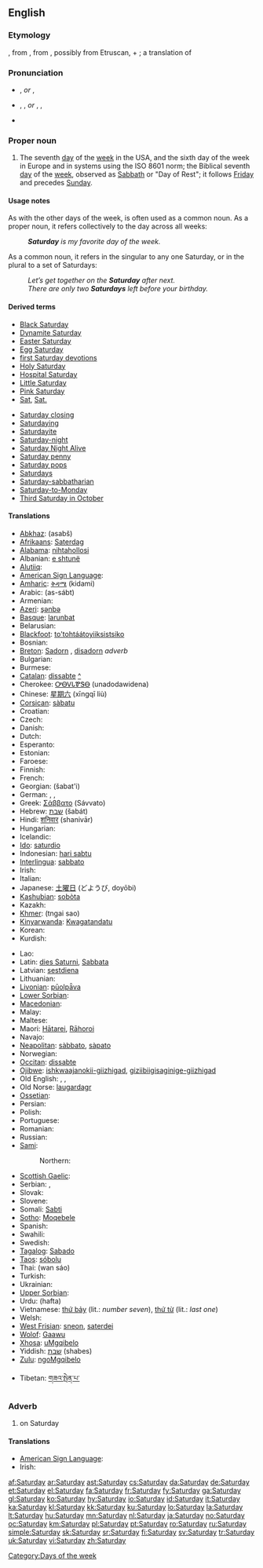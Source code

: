 {{wikipedia|dab=saturday (disambiguation)|saturday}}
==English==

===Etymology===
{{etyl|ang}} {{term|Sæternesdæg||day of Saturn}}, from {{term|Sætern||Saturn}}, from {{etyl|la}} {{term|Saturnus||the god of agriculture}}, possibly from Etruscan, + {{etyl|ang}} {{term|dæg||day}}; a translation of {{etyl|la}} {{term|dies Saturni}}

===Pronunciation===
* {{a|UK}} {{IPA|/ˈsætədeɪ/}}, {{SAMPA|/"s{t@deI/}} ''or'' {{IPA|/ˈsætədi/}}, {{SAMPA|/"s{t@di/}}
* {{a|US}} {{enPR|săʹtər-dā}}, {{IPA|/ˈsætɚdeɪ/}}, {{SAMPA|/"s{t@`deI/}} ''or'' {{enPR|săʹtər-di}}, {{IPA|/ˈsætɚdi/}}, {{SAMPA|/"s{t@`di/}}
* {{audio|en-us-Saturday.ogg|Audio (US)}}

===Proper noun===
{{en-proper noun|Saturdays}}

# The seventh [[day]] of the [[week]] in the USA, and the sixth day of the week in Europe and in systems using the ISO 8601 norm; the Biblical seventh [[day]] of the [[week]], observed as [[Sabbath]] or "Day of Rest"; it follows [[Friday]] and precedes [[Sunday]].
<!--probably just the attributive form of the noun: #An appointment, person, or feeling associated with this day of the week.-->

====Usage notes====
As with the other days of the week, {{term|Saturday}} is often used as a common noun.  As a proper noun, it refers collectively to the day across all weeks:
: '''''Saturday''' is my favorite day of the week.''
As a common noun, it refers in the singular to any one Saturday, or in the plural to a set of Saturdays:
: ''Let’s get together on the '''Saturday''' after next.''
: ''There are only two '''Saturdays''' left before your birthday.''

====Derived terms====
{{top2}}
* [[Black Saturday]]
* [[Dynamite Saturday]]
* [[Easter Saturday]]
* [[Egg Saturday]]
* [[first Saturday devotions]]
* [[Holy Saturday]]
* [[Hospital Saturday]]
* [[Little Saturday]]
* [[Pink Saturday]]
* [[Sat]], [[Sat.]]
{{mid2}}
* [[Saturday closing]]
* [[Saturdaying]]
* [[Saturdayite]]
* [[Saturday-night]]
* [[Saturday Night Alive]]
* [[Saturday penny]]
* [[Saturday pops]]
* [[Saturdays]]<!--adverb-->
* [[Saturday-sabbatharian]]
* [[Saturday-to-Monday]]
* [[w:Third Saturday in October|Third Saturday in October]]
{{bottom}}

====Translations====
{{trans-top|day of the week}}
* [[Abkhaz]]: {{Cyrl|[[асабш]]}} (asabš)
* [[Afrikaans]]: [[Saterdag]]
* [[Alabama]]: [[nihtahollosi]]
* Albanian: [[e shtunë]]
* [[Alutiiq]]: {{tø|ems|Maqineq}}
* [[American Sign Language]]: {{tø|ase|S@Side-PalmBack CirclesHoriz|xs=American Sign Language}}
* [[Amharic]]: [[ቅዳሜ]] (kidami)
* Arabic: {{Arab|[[السبت]]}} (as-sábt)
* Armenian: {{t+|hy|շաբաթ|tr=šabat'|sc=Armn|xs=Armenian}}
* [[Azeri]]: [[şənbə]]
* [[Basque]]: [[larunbat]]
* Belarusian: {{t-|be|субота|f|sc=Cyrl|xs=Belarusian}}
* [[Blackfoot]]: [[to'tohtáátoyiiksistsiko]]
* Bosnian: {{t+|bs|subota|f}}
* [[Breton]]: [[Sadorn]] {{m}}, [[disadorn]] ''adverb''
* Bulgarian: {{t+|bg|събота|f|tr=săbóta|sc=Cyrl}}
* Burmese: {{t-|my|စနေ|tr=săne|sc=Mymr|xs=Burmese}}
* [[Catalan]]: [[dissabte]] {{m}} [[:ca:dissabte|^]]
* Cherokee: [[ᎤᎾᏙᏓᏈᏕᎾ]] (unadodawidena)
* Chinese: [[星期六]] (xīngqī liù)
* [[Corsican]]: [[sàbatu]]
* Croatian: {{t+|hr|subota|f}}
* Czech: {{t+|cs|sobota|f}}
* Danish: {{t+|da|lørdag}}
* Dutch: {{t+|nl|zaterdag|m}}
* Esperanto: {{t+|eo|sabato|xs=Esperanto}}
* Estonian: {{t+|et|laupäev}}
* Faroese: {{t-|fo|leygardagur|m|xs=Faroese}}
* Finnish: {{t+|fi|lauantai}}
* French: {{t+|fr|samedi|m}}
* Georgian: {{t-|ka|შაბათი|xs=Georgian}} (šabat'i)
* German: {{t+|de|Samstag|m}}, {{t+|de|Sonnabend|m}}, {{t+|de|Sabbat|m}}
* Greek: [[Σάββατο]] (Sávvato) {{f}}
* Hebrew: [[שבת]] (šabát)
* Hindi: [[शनिवार]] (shanivār)
* Hungarian: {{t+|hu|szombat}}
* Icelandic: {{t+|is|laugardagur|m}}
* [[Ido]]: [[saturdio]]
* Indonesian: [[hari sabtu]]
* [[Interlingua]]: [[sabbato]]
* Irish: {{t|ga|Satharn|m|xs=Irish}}
* Italian: {{t+|it|sabato|m}}
* Japanese: [[土曜日]] (どようび, doyōbi)
* [[Kashubian]]: [[sobòta]] {{f}}
* Kazakh: {{t+|kk|сенбі|sc=Cyrl|xs=Kazakh}}
* [[Khmer]]: {{Khmr|[[ថ្ងៃសៅរ៏]]}} (tngai sao)
* [[Kinyarwanda]]: [[Kwagatandatu]]
* Korean: {{t+|ko|토요일|tr=toyoil|sc=KOchar}}
* Kurdish: {{t+|ku|شه‌مه‌|sc=ku-Arab}}
{{trans-mid}}
* Lao: {{t+|lo|ວັນເສົາ|tr=wan-sao|sc=Laoo|xs=Lao}}
* Latin: [[dies Saturni]], [[Sabbata]] {{n|p}}
* Latvian: [[sestdiena]]
* Lithuanian: {{t+|lt|šeštadienis|m|xs=Lithuanian}}
* [[Livonian]]: [[pūolpǟva]]
* [[Lower Sorbian]]: {{l|dsb|sobota}} {{f}}
* [[Macedonian]]: {{t+|mk|сабота|f|tr=sábota|sc=Cyrl|xs=Macedonian}}
* Malay: {{t+|ms|Sabtu|xs=Malay}}
* Maltese: {{t-|mt|is-Sibt|xs=Maltese}}
* Maori: [[Hātarei]], [[Rāhoroi]]
* Navajo: {{tø|nv|yiską́ damį́įgo}}
* [[Neapolitan]]: [[sàbbato]], [[sàpato]]
* Norwegian: {{t+|no|lørdag}}
* [[Occitan]]: [[dissabte]]
* [[Ojibwe]]: [[ishkwaajanokii-giizhigad]], [[giziibiigisaginige-giizhigad]]
* Old English: {{t-|ang|Sæteresdæg|m|xs=Old English}}, {{t-|ang|Sæterndæg|m|xs=Old English}}, {{t-|ang|Sæternesdæg|m|xs=Old English}}
* Old Norse: [[laugardagr]] {{m}}
* [[Ossetian]]: {{tø|os|сабат|tr=sábat|sc=Cyrl|xs=Ossetian}}
* Persian: {{t+|fa|شنبه|tr=šanbeh|sc=fa-Arab|xs=Persian}}
* Polish: {{t+|pl|sobota|f}}
* Portuguese: {{t+|pt|sábado|m}}
* Romanian: {{t+|ro|sâmbătă|f}}
* Russian: {{t+|ru|суббота|f|tr=subbóta|sc=Cyrl}}
* [[Sami]]:
*: Northern: {{tø|se|lávvadat}}
* [[Scottish Gaelic]]: {{t-|gd|Di-sathurna|m|xs=Scottish Gaelic}}
* Serbian: {{t+|sr|субота|f|sc=Cyrl}}, {{t-|sr|subota|f}}
* Slovak: {{t+|sk|sobota|f}}
* Slovene: {{t+|sl|sobota|f}}
* Somali: [[Sabti]]
* [[Sotho]]: [[Moqebele]]
* Spanish: {{t+|es|sábado|m}}
* Swahili: {{t-|sw|Jumamosi|xs=Swahili}}
* Swedish: {{t+|sv|lördag|c}}
* [[Tagalog]]: [[Sabado]]
* [[Taos]]: [[sóbolu]]
* Thai: {{Thai|[[วันเสาร์]]}} (wan sáo)
* Turkish: {{t+|tr|cumartesi}}
* Ukrainian: {{t+|uk|субота|f|tr=subóta|sc=Cyrl|xs=Ukrainian}}
* [[Upper Sorbian]]: {{l|hsb|sobota}} {{f}}
* Urdu: {{ur-Arab|[[ہفتہ‌]]}} (hafta)
* Vietnamese: [[thứ bảy]] (lit.: ''number seven''), [[thứ từ]] (lit.: ''last one'')
* Welsh: {{t-|cy|dydd Sadwrn|m|xs=Welsh}}
* [[West Frisian]]: [[sneon]], [[saterdei]]
* [[Wolof]]: [[Gaawu]]
* [[Xhosa]]: [[uMgqibelo]]
* Yiddish: [[שבת#Yiddish|שבת]] (shabes)
* [[Zulu]]: [[ngoMgqibelo]]
{{trans-bottom}}
{{trans-top|Translations to check}}
* Tibetan: [[གཟའ་སྤེན་པ་]]
{{trans-mid}}
{{trans-bottom}}

===Adverb===
{{en-adv|-}}

# on Saturday

====Translations====
* [[American Sign Language]]: {{tø|ase|S@Side-PalmBack CirclesHoriz|xs=American Sign Language}}
* Irish: {{t+|ga|Dé Sathairn|xs=Irish}}

[[Category:Days of the week]]

[[af:Saturday]]
[[ar:Saturday]]
[[ast:Saturday]]
[[cs:Saturday]]
[[da:Saturday]]
[[de:Saturday]]
[[et:Saturday]]
[[el:Saturday]]
[[fa:Saturday]]
[[fr:Saturday]]
[[fy:Saturday]]
[[ga:Saturday]]
[[gl:Saturday]]
[[ko:Saturday]]
[[hy:Saturday]]
[[io:Saturday]]
[[id:Saturday]]
[[it:Saturday]]
[[ka:Saturday]]
[[kl:Saturday]]
[[kk:Saturday]]
[[ku:Saturday]]
[[lo:Saturday]]
[[la:Saturday]]
[[lt:Saturday]]
[[hu:Saturday]]
[[mn:Saturday]]
[[nl:Saturday]]
[[ja:Saturday]]
[[no:Saturday]]
[[oc:Saturday]]
[[km:Saturday]]
[[pl:Saturday]]
[[pt:Saturday]]
[[ro:Saturday]]
[[ru:Saturday]]
[[simple:Saturday]]
[[sk:Saturday]]
[[sr:Saturday]]
[[fi:Saturday]]
[[sv:Saturday]]
[[tr:Saturday]]
[[uk:Saturday]]
[[vi:Saturday]]
[[zh:Saturday]]
